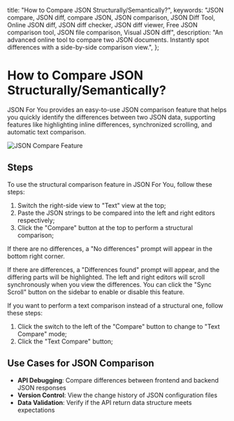 
  title: "How to Compare JSON Structurally/Semantically?",
  keywords: "JSON compare, JSON diff, compare JSON, JSON comparison, JSON Diff Tool, Online JSON diff, JSON diff checker, JSON diff viewer, Free JSON comparison tool, JSON file comparison, Visual JSON diff",
  description: "An advanced online tool to compare two JSON documents. Instantly spot differences with a side-by-side comparison view.",
};

# How to Compare JSON Structurally/Semantically?

JSON For You provides an easy-to-use JSON comparison feature that helps you quickly identify the differences between two JSON data, supporting features like highlighting inline differences, synchronized scrolling, and automatic text comparison.

<img src="/example/compare.webp" alt="JSON Compare Feature" />

## Steps

To use the structural comparison feature in JSON For You, follow these steps:

1. Switch the right-side view to "Text" view at the top;
2. Paste the JSON strings to be compared into the left and right editors respectively;
3. Click the "Compare" button at the top to perform a structural comparison;

If there are no differences, a "No differences" prompt will appear in the bottom right corner.

If there are differences, a "Differences found" prompt will appear, and the differing parts will be highlighted. The left and right editors will scroll synchronously when you view the differences. You can click the "Sync Scroll" button on the sidebar to enable or disable this feature.

If you want to perform a text comparison instead of a structural one, follow these steps:

1. Click the switch to the left of the "Compare" button to change to "Text Compare" mode;
2. Click the "Text Compare" button;

## Use Cases for JSON Comparison

- **API Debugging**: Compare differences between frontend and backend JSON responses
- **Version Control**: View the change history of JSON configuration files
- **Data Validation**: Verify if the API return data structure meets expectations

<Refer />
